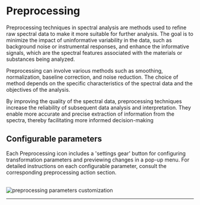 

# Preprocessing

Preprocessing techniques in spectral analysis are methods used to refine raw spectral data to make it more suitable for further analysis. The goal is to minimize the impact of uninformative variability in the data, such as background noise or instrumental responses, and enhance the informative signals, which are the spectral features associated with the materials or substances being analyzed.

Preprocessing can involve various methods such as smoothing, normalization, baseline correction, and noise reduction. The choice of method depends on the specific characteristics of the spectral data and the objectives of the analysis.

By improving the quality of the spectral data, preprocessing techniques increase the reliability of subsequent data analysis and interpretation. They enable more accurate and precise extraction of information from the spectra, thereby facilitating more informed decision-making

## Configurable parameters

Each Preprocessing icon includes a 'settings gear' button for configuring transformation parameters and previewing changes in a pop-up menu. For detailed instructions on each configurable parameter, consult the corresponding preprocessing action section.

<br />
<Image
  src={`${imagePath}preprocessing_gear_parameters.png`}
  alt='preprocessing parameters customization'
  width={500}
  height={300}
/>

<br />
<hr />
<br />
<PreprocessingFooterLinks imagePath={imagePath} />
